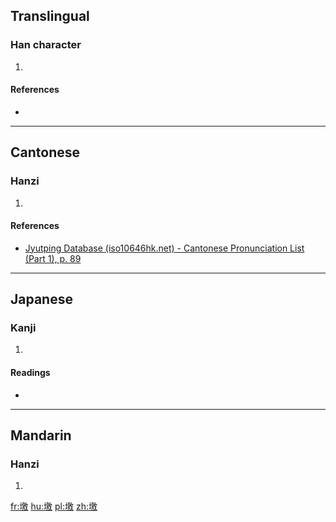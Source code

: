 ==Translingual==

===Han character===
{{Han char|rn=32|rad=土|as=13|sn=16|four=48140|canj=GHSK|ids=⿰土敫}}

# {{defn|Han|sort=土13}}

====References====
* {{Han ref|kx=0240.020|dkj=05508|dj=0479.220|hdz=10491.220|uh=58BD|ud=22717|bh=E94A|bd=59722}}

----

==Cantonese==

===Hanzi===
{{yue-hanzi|jyut=[[hiu1]]|y=hiu1}}

# {{defn|lang=yue|sort=土13}}

====References====
* [http://www.iso10646hk.net/jp/document/download.jsp Jyutping Database (iso10646hk.net) - Cantonese Pronunciation List (Part 1), p. 89]

----

==Japanese==

===Kanji===
{{ja-kanji|grade=|rs=土13}}

# {{defn|lang=ja|sort=土13}}

====Readings====
* {{ja-readings|on=[[こう]] (kō), [[きょう]] (kyō)|kun=[[すてる]] (suteru)}}

----

==Mandarin==

===Hanzi===
{{cmn-hanzi|pin=[[qiāo]] ([[qiao1]])|wg=ch'iao<sup>1</sup>}}

# {{defn|lang=cmn|sort=土13}}

[[fr:墽]]
[[hu:墽]]
[[pl:墽]]
[[zh:墽]]